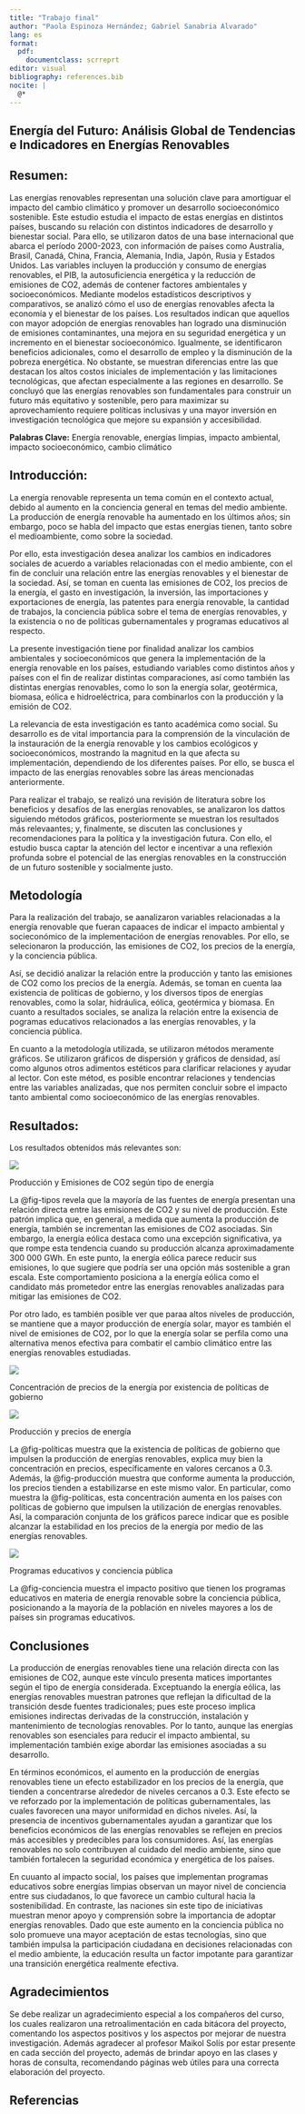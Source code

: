 ```yaml
---
title: "Trabajo final"
author: "Paola Espinoza Hernández; Gabriel Sanabria Alvarado"
lang: es
format:
  pdf:
    documentclass: scrreprt
editor: visual
bibliography: references.bib
nocite: |
  @*
---
```


## Energía del Futuro: Análisis Global de Tendencias e Indicadores en Energías Renovables

## Resumen:

Las energías renovables representan una solución clave para amortiguar el impacto del cambio climático y promover un desarrollo socioeconómico sostenible. Este estudio estudia el impacto de estas energías en distintos países, buscando su relación con distintos indicadores de desarrollo y bienestar social. Para ello, se utilizaron datos de una base internacional que abarca el período 2000-2023, con información de países como Australia, Brasil, Canadá, China, Francia, Alemania, India, Japón, Rusia y Estados Unidos. Las variables incluyen la producción y consumo de energías renovables, el PIB, la autosuficiencia energética y la reducción de emisiones de CO2, además de contener factores ambientales y socioeconómicos. Mediante modelos estadísticos descriptivos y comparativos, se analizó cómo el uso de energías renovables afecta la economía y el bienestar de los países. Los resultados indican que aquellos con mayor adopción de energías renovables han logrado una disminución de emisiones contaminantes, una mejora en su seguridad energética y un incremento en el bienestar socioeconómico. Igualmente, se identificaron beneficios adicionales, como el desarrollo de empleo y la disminución de la pobreza energética. No obstante, se muestran diferencias entre las que destacan los altos costos iniciales de implementación y las limitaciones tecnológicas, que afectan especialmente a las regiones en desarrollo. Se concluyó que las energías renovables son fundamentales para construir un futuro más equitativo y sostenible, pero para maximizar su aprovechamiento requiere políticas inclusivas y una mayor inversión en investigación tecnológica que mejore su expansión y accesibilidad.

**Palabras Clave:** Energía renovable, energías limpias, impacto ambiental,  impacto socioeconómico, cambio climático

## Introducción:

La energía renovable representa un tema común en el contexto actual, debido al aumento en la conciencia general en temas del medio ambiente. La producción de energía renovable ha aumentado en los últimos años; sin embargo, poco se habla del impacto que estas energías tienen, tanto sobre el medioambiente, como sobre la sociedad.

Por ello, esta investigación desea analizar los cambios en indicadores sociales de acuerdo a variables relacionadas con el medio ambiente, con el fin de concluir una relación entre las energías renovables y el bienestar de la sociedad. Así, se toman en cuenta las emisiones de CO2, los precios de la energía, el gasto en investigación, la inversión, las importaciones y exportaciones de energía, las patentes para energía renovable, la cantidad de trabajos, la conciencia pública sobre el tema de energías renovables, y la existencia o no de políticas gubernamentales y programas educativos al respecto.

La presente investigación tiene por finalidad analizar los cambios ambientales y socioeconómicos que genera la implementación de la energía renovable en los países, estudiando variables como distintos años y países con el fin de realizar distintas comparaciones, así como también las distintas energías renovables, como lo son la energía solar, geotérmica, biomasa, eólica e hidroeléctrica, para combinarlos con la producción y la emisión de CO2.

La relevancia de esta investigación es tanto académica como social. Su desarrollo es de vital importancia para la comprensión de la vinculación de la instauración de la energía renovable y los cambios ecológicos y socioeconómicos, mostrando la magnitud en la que afecta su implementación, dependiendo de los diferentes países. Por ello, se busca el  impacto de las energías  renovables sobre las áreas mencionadas anteriormente.

Para realizar el trabajo, se realizó una revisión de literatura sobre los beneficios y desafíos de las energías renovables, se analizaron los dattos siguiendo métodos gráficos, posteriormente se muestran los resultados más relevaantes; y, finalmente, se discuten las conclusiones y recomendaciones para la política y la investigación futura. Con ello, el estudio busca captar la atención del lector e incentivar a una reflexión profunda sobre el potencial de las energías renovables en la construcción de un futuro sostenible y socialmente justo.

## Metodología

Para la realización del trabajo,  se aanalizaron variables  relacionadas a la energía renovable que fueran capaaces de indicar el impacto ambiental y socieconómico de la implementacióon de energías renovables. Por ello, se selecionaron la producción, las emisiones de CO2, los precios de la energía, y la conciencia pública.

Así, se decidió analizar  la relación entre la producción y tanto las  emisiones de CO2 como los precios de la energía. Además, se toman en cuenta laa existencia de políticas de gobierno, y los diversos tipos de energías renovables, como la solar,  hidráulica, eólica, geotérmica y biomasa. En cuanto a resultados sociales, se analiza la relación entre la exisencia de pogramas educativos relacionados a las energías renovables, y la conciencia pública.

En cuanto a la metodología utilizada, se utilizaron métodos meramente gráficos. Se  utilizaron gráficos de dispersión y gráficos de densidad, así como algunos otros adimentos estéticos para clarificar relaciones y ayudar al lector. Con este métod,  es posible encontrar relaciones y tendencias entre las variables analizadas, que nos permiten concluir sobre el impacto tanto ambiental como socioeconómico de las energías renovables.

## Resultados:

Los resultados obtenidos más relevantes son: 

::: {#fig-tipos fig-pos='hp'}

![](producción_emisiones_tipo_energía.jpg)

Producción y Emisiones de CO2 según tipo de energía
:::

La @fig-tipos revela que la mayoría de las fuentes de energía presentan una relación directa entre las emisiones de CO2 y su nivel de producción. Este patrón implica que, en general, a medida que aumenta la producción de energía, también se incrementan las emisiones de CO2 asociadas. Sin embargo, la energía eólica destaca como una excepción significativa, ya que rompe esta tendencia cuando su producción alcanza aproximadamente 300 000 GWh. En este punto, la energía eólica parece reducir sus emisiones, lo que sugiere que podría ser una opción más sostenible a gran escala. Este comportamiento posiciona a la energía eólica como el candidato más prometedor entre las energías renovables analizadas para mitigar las emisiones de CO2. 

Por otro lado,  es también  posible ver que paraa altos niveles de producción, se mantiene que a mayor producción de energía solar, mayor es también el nivel de emisiones de CO2, por lo que la energía solar se perfila como una alternativa menos efectiva para combatir el cambio climático entre las energías renovables estudiadas.

::: {#fig-políticas}

![](precios_políticas.jpg)

Concentración  de precios de la energía por existencia de políticas  de gobierno
:::

::: {#fig-producción}

![](precios_producción.jpg)

Producción y precios de energía
:::

La @fig-políticas muestra que la existencia de políticas de gobierno que impulsen la producción de energías renovables, explica muy bien la concentración en precios, específicamente en valores  cercanos a 0.3. Además, la @fig-producción muestra que conforme aumenta la producción, los precios tienden a estabilizarse en este mismo valor. En particular, como muestra la @fig-políticas, esta concentración aumenta en los países con políticas de gobierno que impulsen la utilización de energías renovables. Así, la comparación conjunta de los gráficos parece indicar que es posible alcanzar la estabilidad en los precios de la energía por medio de las energías renovables.

::: {#fig-conciencia}

![](social_conciencia.jpg)

Programas educativos y conciencia pública
:::

La @fig-conciencia muestra el  impacto positivo  que tienen los programas educativos en materia de energía renovable sobre la conciencia pública, posicionando a la mayoría de la población en niveles mayores a los de países sin programas educativos.

## Conclusiones

La producción de energías renovables tiene una relación directa con las emisiones de CO2, aunque este vínculo presenta matices importantes según el tipo de energía considerada. Exceptuando la energía eólica, las energías renovables muestran patrones que reflejan la dificultad de la transición desde fuentes tradicionales;  pues este proceso implica emisiones indirectas derivadas de la construcción, instalación y mantenimiento de tecnologías renovables. Por lo tanto, aunque las energías renovables son esenciales para reducir el impacto ambiental, su implementación también exige abordar las emisiones asociadas a su desarrollo.

En términos económicos, el aumento en la producción de energías renovables tiene un efecto estabilizador en los precios de la energía, que tienden a concentrarse alrededor de niveles cercanos a 0.3. Este efecto se ve reforzado por la implementación de políticas gubernamentales, las cuales favorecen una mayor uniformidad en dichos niveles. Así, la presencia de incentivos gubernamentales ayudan a garantizar que los beneficios económicos de las energías renovables se reflejen en precios más accesibles y predecibles para los consumidores. Así, las energías renovables no solo contribuyen al cuidado del medio ambiente, sino que también fortalecen la seguridad económica y energética de los países.

En cuuanto al impacto social, los países que implementan programas educativos sobre energías limpias observan un mayor nivel de conciencia entre sus ciudadanos, lo que favorece un cambio cultural hacia la sostenibilidad. En contraste, las naciones sin este tipo de iniciativas muestran menor apoyo y comprensión sobre la importancia de adoptar energías renovables. Dado que este aumento en la conciencia pública no solo promueve una mayor aceptación de estas tecnologías, sino que también impulsa la participación ciudadana en decisiones relacionadas con el medio ambiente, la educación resulta un factor impotante para garantizar una transición energética realmente efectiva.

## Agradecimientos

Se debe realizar un agradecimiento especial a los compañeros del curso, los cuales realizaron una retroalimentación en cada bitácora del proyecto, comentando los aspectos positivos y los aspectos por mejorar de nuestra investigación. Además agradecer al profesor Maikol Solís por estar presente en cada sección del proyecto, además de brindar apoyo en las clases y horas de consulta, recomendando páginas web útiles para una correcta elaboración del proyecto.

## Referencias
